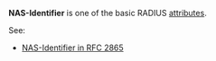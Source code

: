 '''NAS-Identifier''' is one of the basic RADIUS [[attributes]].

See:
* [http://freeradius.org/rfc/rfc2865.html#NAS-Identifier NAS-Identifier in RFC 2865]
